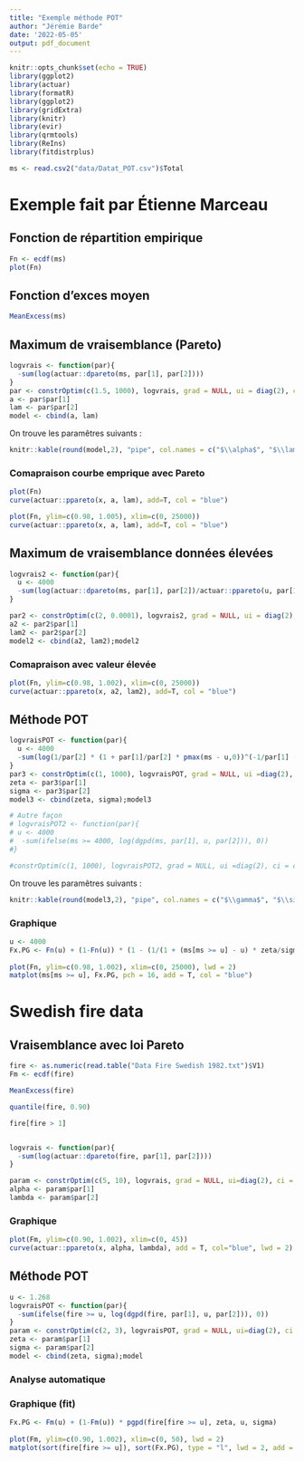 ---
title: "Exemple méthode POT"
author: "Jérémie Barde"
date: '2022-05-05'
output: pdf_document
---
```{r setup, include=FALSE}
knitr::opts_chunk$set(echo = TRUE)
library(ggplot2)
library(actuar)
library(formatR)
library(ggplot2)
library(gridExtra)
library(knitr)
library(evir)
library(qrmtools)
library(ReIns)
library(fitdistrplus)
```


```{r, echo=FALSE, eval=TRUE}
ms <- read.csv2("data/Datat_POT.csv")$Total
```

# Exemple fait par Étienne Marceau

## Fonction de répartition empirique

```{r}
Fn <- ecdf(ms)
plot(Fn)
```

## Fonction d'exces moyen
```{r}
MeanExcess(ms)
```

## Maximum de vraisemblance (Pareto)
```{r}
logvrais <- function(par){
  -sum(log(actuar::dpareto(ms, par[1], par[2])))
}
par <- constrOptim(c(1.5, 1000), logvrais, grad = NULL, ui = diag(2), ci = c(0, 0))
a <- par$par[1]
lam <- par$par[2]
model <- cbind(a, lam)
```
On trouve les paramêtres suivants :
```{r, eval=T, echo=FALSE}
knitr::kable(round(model,2), "pipe", col.names = c("$\\alpha$", "$\\lambda$"), escape = T)
```

### Comapraison courbe emprique avec Pareto
```{r}
plot(Fn)
curve(actuar::ppareto(x, a, lam), add=T, col = "blue")

plot(Fn, ylim=c(0.98, 1.005), xlim=c(0, 25000))
curve(actuar::ppareto(x, a, lam), add=T, col = "blue")
```

## Maximum de vraisemblance données élevées
```{r}
logvrais2 <- function(par){
  u <- 4000
  -sum(log(actuar::dpareto(ms, par[1], par[2])/actuar::ppareto(u, par[1], par[2], low=F)) * I(ms >= u))
}

par2 <- constrOptim(c(2, 0.0001), logvrais2, grad = NULL, ui = diag(2), ci = c(0, 0))
a2 <- par2$par[1]
lam2 <- par2$par[2]
model2 <- cbind(a2, lam2);model2
```

### Comapraison avec valeur élevée
```{r}
plot(Fn, ylim=c(0.98, 1.002), xlim=c(0, 25000))
curve(actuar::ppareto(x, a2, lam2), add=T, col = "blue")
```


## Méthode POT
```{r}
logvraisPOT <- function(par){
  u <- 4000
  -sum(log(1/par[2] * (1 + par[1]/par[2] * pmax(ms - u,0))^(-1/par[1] - 1)) * I(ms >= u))
}
par3 <- constrOptim(c(1, 1000), logvraisPOT, grad = NULL, ui =diag(2), ci = c(0, 0))
zeta <- par3$par[1]
sigma <- par3$par[2]
model3 <- cbind(zeta, sigma);model3

# Autre façon
# logvraisPOT2 <- function(par){
# u <- 4000
#  -sum(ifelse(ms >= 4000, log(dgpd(ms, par[1], u, par[2])), 0))
#}

#constrOptim(c(1, 1000), logvraisPOT2, grad = NULL, ui =diag(2), ci = c(0, 0))
```

On trouve les paramêtres suivants :
```{r, eval=T, echo=FALSE}
knitr::kable(round(model3,2), "pipe", col.names = c("$\\gamma$", "$\\sigma$"), escape = T)
```

### Graphique
```{r}
u <- 4000
Fx.PG <- Fn(u) + (1-Fn(u)) * (1 - (1/(1 + (ms[ms >= u] - u) * zeta/sigma))^(1/zeta))
               
plot(Fn, ylim=c(0.98, 1.002), xlim=c(0, 25000), lwd = 2)
matplot(ms[ms >= u], Fx.PG, pch = 16, add = T, col = "blue")

```


# Swedish fire data

## Vraisemblance avec loi Pareto
```{r}

fire <- as.numeric(read.table("Data Fire Swedish 1982.txt")$V1)
Fm <- ecdf(fire)

MeanExcess(fire)

quantile(fire, 0.90)

fire[fire > 1]


logvrais <- function(par){
  -sum(log(actuar::dpareto(fire, par[1], par[2])))
}

param <- constrOptim(c(5, 10), logvrais, grad = NULL, ui=diag(2), ci = c(0, 0))  
alpha <- param$par[1]
lambda <- param$par[2]

```


### Graphique
```{r}
plot(Fm, ylim=c(0.90, 1.002), xlim=c(0, 45))
curve(actuar::ppareto(x, alpha, lambda), add = T, col="blue", lwd = 2)
```


## Méthode POT
```{r}

u <- 1.268
logvraisPOT <- function(par){
  -sum(ifelse(fire >= u, log(dgpd(fire, par[1], u, par[2])), 0))
}
param <- constrOptim(c(2, 3), logvraisPOT, grad = NULL, ui=diag(2), ci = c(0, 0))
zeta <- param$par[1]
sigma <- param$par[2]
model <- cbind(zeta, sigma);model
```
### Analyse automatique



### Graphique (fit)

```{r}

Fx.PG <- Fm(u) + (1-Fm(u)) * pgpd(fire[fire >= u], zeta, u, sigma)
               
plot(Fm, ylim=c(0.90, 1.002), xlim=c(0, 50), lwd = 2)
matplot(sort(fire[fire >= u]), sort(Fx.PG), type = "l", lwd = 2, add = T, col = "blue")
```

















